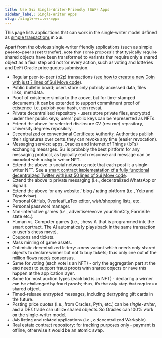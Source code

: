 ```yaml
---
title: Use Sui Single-Writer-Friendly (SWF) Apps
sidebar_label: Single-Writer Apps
slug: /single-writer-apps
---
```


This page lists applications that can work in the single-writer model defined as [simple transactions](../core-concepts/how-sui-works.mdx#simple-transactions) in Sui.

Apart from the obvious single-writer friendly applications (such as simple peer-to-peer asset transfer), note that some proposals that typically require shared objects have been transformed to variants that require only a shared object as a final step and not for every action, such as voting and lotteries and DeFi Oracle price quotes submission.

- Regular peer-to-peer (p2p) transactions ([see how to create a new Coin with just 7 lines of Sui Move code](https://www.linkedin.com/posts/chalkiaskostas_startup-smartcontract-cryptocurrency-activity-6946006856528003072-CvI0)).
- Public bulletin board; users store only publicly accessed data, files, links, metadata.
- Proof of existence: similar to the above, but for time-stamped documents; it can be extended to support commitment proof of existence, i.e. publish your hash, then reveal.
- Private decentralized repository - users store private files, encrypted under their public keys; users' public keys can be represented as NFTs.
- Extend the above for selected disclosure CV (resume) repository, University degrees repository.
- Decentralized or conventional Certificate Authority. Authorities publish their signatures over certs, they can revoke any time (easier revocation).
- Messaging service: apps, Oracles and Internet of Things (IoTs) exchanging messages. Sui is probably the best platform for any messaging protocol, as typically each response and message can be encoded with a single-writer NFT.
- Extend the above to social networks; note that each post is a single-writer NFT. See a [smart contract implementation of a fully functional decentralized Twitter with just 50 lines of Sui Move code](https://github.com/MystenLabs/sui/blob/main/sui_programmability/examples/nfts/sources/chat.move).
- Extend the above to private messaging (i.e., decentralized WhatsApp or Signal).
- Extend the above for any website / blog / rating platform (i.e., Yelp and Tripadvisor).
- Personal GitHub, Overleaf LaTex editor, wish/shopping lists, etc.
- Personal password manager.
- Non-interactive games (i.e., advertise/evolve your SimCity, FarmVille state etc.).
- Human vs. Computer games (i.e., chess AI that is programmed into the smart contract. The AI automatically plays back in the same transaction of user's chess move).
- Coupons and tickets.
- Mass minting of game assets.
- Optimistic decentralized lottery: a new variant which needs only shared objects to declare winner but not to buy tickets; thus only one out of the million flows needs consensus.
- Same for voting (each vote is an NFT) - only the aggregation part at the end needs to support fraud proofs with shared objects or have this happen at the application layer.
- Same for most auction types (each bid is an NFT) - declaring a winner can be challenged by fraud proofs; thus, it’s the only step that requires a shared object.
- Timed-release encrypted messages, including decrypting gift cards in the future.
- Posting price quotes (i.e., from Oracles, Pyth, etc.) can be _single-writer_, and a DEX trade can utilize shared objects. So Oracles can 100% work on the single-writer model.
- Job listing and related applications (i.e., a decentralized Workable).
- Real estate contract repository: for tracking purposes only - payment is offline, otherwise it would be an atomic swap.
